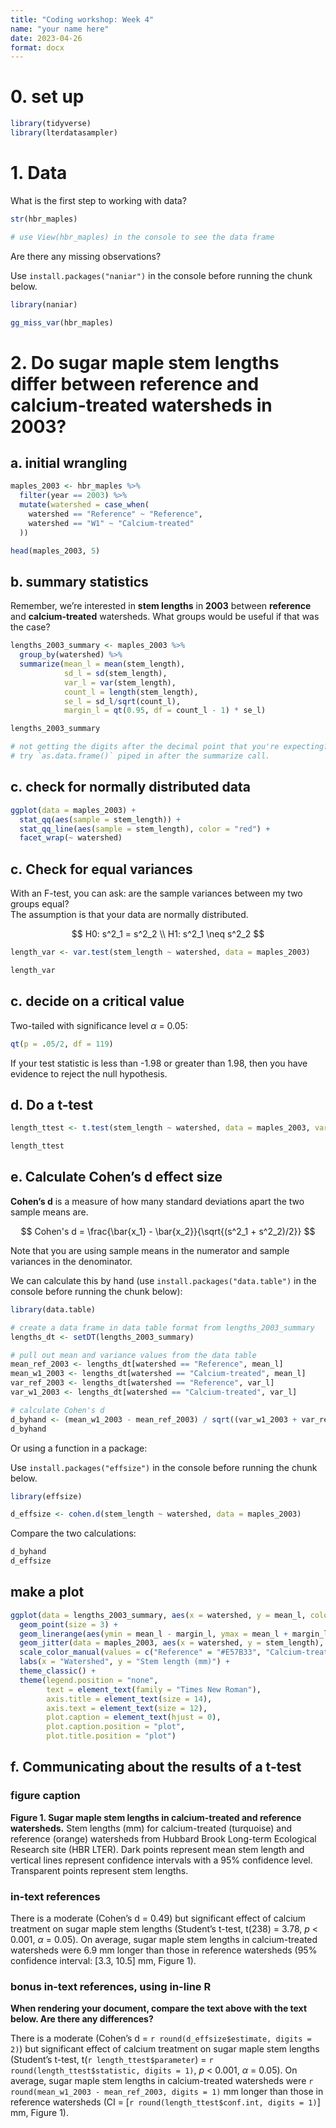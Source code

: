```yaml
---
title: "Coding workshop: Week 4"
name: "your name here"
date: 2023-04-26
format: docx
---
```


# 0. set up

```r
library(tidyverse)
library(lterdatasampler)
```

# 1. Data

What is the first step to working with data?

```r
str(hbr_maples)

# use View(hbr_maples) in the console to see the data frame
```

Are there any missing observations?  

Use `install.packages("naniar")` in the console before running the chunk below.

```r
library(naniar)

gg_miss_var(hbr_maples)
```

# 2. Do sugar maple stem lengths differ between reference and calcium-treated watersheds in 2003?

## a. initial wrangling

```r
maples_2003 <- hbr_maples %>% 
  filter(year == 2003) %>% 
  mutate(watershed = case_when(
    watershed == "Reference" ~ "Reference", 
    watershed == "W1" ~ "Calcium-treated"
  ))

head(maples_2003, 5)
```

## b. summary statistics

Remember, we're interested in **stem lengths** in **2003** between **reference** and **calcium-treated** watersheds. What groups would be useful if that was the case?

```r
lengths_2003_summary <- maples_2003 %>% 
  group_by(watershed) %>% 
  summarize(mean_l = mean(stem_length),
            sd_l = sd(stem_length),
            var_l = var(stem_length),
            count_l = length(stem_length),
            se_l = sd_l/sqrt(count_l),
            margin_l = qt(0.95, df = count_l - 1) * se_l) 

lengths_2003_summary

# not getting the digits after the decimal point that you're expecting?
# try `as.data.frame()` piped in after the summarize call.
```

## c. check for normally distributed data

```r
ggplot(data = maples_2003) +
  stat_qq(aes(sample = stem_length)) +
  stat_qq_line(aes(sample = stem_length), color = "red") +
  facet_wrap(~ watershed)
```

## c. Check for equal variances

With an F-test, you can ask: are the sample variances between my two groups equal?  
The assumption is that your data are normally distributed.

$$
H0: s^2_1 = s^2_2 \\
H1: s^2_1 \neq s^2_2
$$

```r
length_var <- var.test(stem_length ~ watershed, data = maples_2003)

length_var
```

## c. decide on a critical value

Two-tailed with significance level $\alpha$ = 0.05:

```r
qt(p = .05/2, df = 119)
```

If your test statistic is less than -1.98 or greater than 1.98, then you have evidence to reject the null hypothesis.

## d. Do a t-test 

```r
length_ttest <- t.test(stem_length ~ watershed, data = maples_2003, var.equal = TRUE)

length_ttest
```

## e. Calculate Cohen's d effect size

**Cohen's d** is a measure of how many standard deviations apart the two sample means are. 

$$
Cohen's d = \frac{\bar{x_1} - \bar{x_2}}{\sqrt{(s^2_1 + s^2_2)/2}}
$$

Note that you are using sample means in the numerator and sample variances in the denominator.  

We can calculate this by hand (use `install.packages("data.table")` in the console before running the chunk below):  

```r
library(data.table)

# create a data frame in data table format from lengths_2003_summary
lengths_dt <- setDT(lengths_2003_summary)

# pull out mean and variance values from the data table 
mean_ref_2003 <- lengths_dt[watershed == "Reference", mean_l]
mean_w1_2003 <- lengths_dt[watershed == "Calcium-treated", mean_l]
var_ref_2003 <- lengths_dt[watershed == "Reference", var_l]
var_w1_2003 <- lengths_dt[watershed == "Calcium-treated", var_l]

# calculate Cohen's d
d_byhand <- (mean_w1_2003 - mean_ref_2003) / sqrt((var_w1_2003 + var_ref_2003)/2)
d_byhand
```

Or using a function in a package:  

Use `install.packages("effsize")` in the console before running the chunk below.

```r
library(effsize)

d_effsize <- cohen.d(stem_length ~ watershed, data = maples_2003)
```

Compare the two calculations:

```r
d_byhand
d_effsize
```

## make a plot

```r
ggplot(data = lengths_2003_summary, aes(x = watershed, y = mean_l, color = watershed)) +
  geom_point(size = 3) +
  geom_linerange(aes(ymin = mean_l - margin_l, ymax = mean_l + margin_l), linewidth = 1) +
  geom_jitter(data = maples_2003, aes(x = watershed, y = stem_length), alpha = 0.3) +
  scale_color_manual(values = c("Reference" = "#E57B33", "Calcium-treated" = "#039199")) +
  labs(x = "Watershed", y = "Stem length (mm)") +
  theme_classic() +
  theme(legend.position = "none",
        text = element_text(family = "Times New Roman"),
        axis.title = element_text(size = 14),
        axis.text = element_text(size = 12),
        plot.caption = element_text(hjust = 0),
        plot.caption.position = "plot",
        plot.title.position = "plot")
```

## f. Communicating about the results of a t-test

### figure caption

**Figure 1. Sugar maple stem lengths in calcium-treated and reference watersheds.** Stem lengths (mm) for calcium-treated (turquoise) and reference (orange) watersheds from Hubbard Brook Long-term Ecological Research site (HBR LTER). Dark points represent mean stem length and vertical lines represent confidence intervals with a 95% confidence level. Transparent points represent stem lengths.

### in-text references

There is a moderate (Cohen's d = 0.49) but significant effect of calcium treatment on sugar maple stem lengths (Student's t-test, t(238) = 3.78, _p_ < 0.001, $\alpha$ = 0.05). On average, sugar maple stem lengths in calcium-treated watersheds were 6.9 mm longer than those in reference watersheds (95% confidence interval: [3.3, 10.5] mm, Figure 1). 

### bonus in-text references, using in-line R

**When rendering your document, compare the text above with the text below. Are there any differences?**  

There is a moderate (Cohen's d = `r round(d_effsize$estimate, digits = 2)`) but significant effect of calcium treatment on sugar maple stem lengths (Student's t-test, t(`r length_ttest$parameter`) = `r round(length_ttest$statistic, digits = 1)`, _p_ < 0.001, $\alpha$ = 0.05). On average, sugar maple stem lengths in calcium-treated watersheds were `r round(mean_w1_2003 - mean_ref_2003, digits = 1)` mm longer than those in reference watersheds (CI = [`r round(length_ttest$conf.int, digits = 1)`] mm, Figure 1). 
